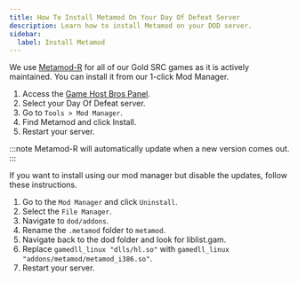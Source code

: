 ```yaml
---
title: How To Install Metamod On Your Day Of Defeat Server
description: Learn how to install Metamod on your DOD server.
sidebar:
  label: Install Metamod
---
```


We use [Metamod-R](https://github.com/theAsmodai/metamod-r) for all of our Gold SRC games as it is actively maintained. You can install it from our 1-click Mod Manager.
<Steps>
1. Access the [Game Host Bros Panel](https://panel.gamehostbros.com/).
2. Select your Day Of Defeat server.
3. Go to `Tools > Mod Manager`.
4. Find Metamod and click Install.
5. Restart your server.
</Steps>
:::note
Metamod-R will automatically update when a new version comes out.
:::

If you want to install using our mod manager but disable the updates, follow these instructions.
<Steps>
1. Go to the `Mod Manager` and click `Uninstall`.
2. Select the `File Manager`.
3. Navigate to `dod/addons`.
4. Rename the `.metamod` folder to `metamod`.
5. Navigate back to the dod folder and look for liblist.gam.
6. Replace `gamedll_linux "dlls/hl.so"` with `gamedll_linux "addons/metamod/metamod_i386.so"`.
7. Restart your server.
</Steps>
